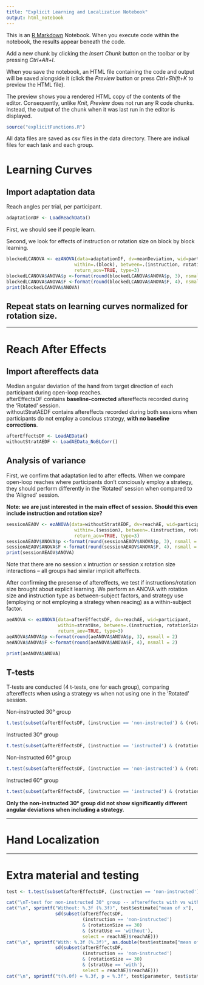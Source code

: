 ```yaml
---
title: "Explicit Learning and Localization Notebook"
output: html_notebook
---
```


This is an [R Markdown](http://rmarkdown.rstudio.com) Notebook. When you execute code within the notebook, the results appear beneath the code. 

Add a new chunk by clicking the *Insert Chunk* button on the toolbar or by pressing *Ctrl+Alt+I*.

When you save the notebook, an HTML file containing the code and output will be saved alongside it (click the *Preview* button or press *Ctrl+Shift+K* to preview the HTML file).

The preview shows you a rendered HTML copy of the contents of the editor. Consequently, unlike *Knit*, *Preview* does not run any R code chunks. Instead, the output of the chunk when it was last run in the editor is displayed.

```r
source("explicitFunctions.R")
```

All data files are saved as csv files in the data directory. There are indiual files for each task and each group.

# Learning Curves

## Import adaptation data
Reach angles per trial, per participant.

```r
adaptationDF <- LoadReachData()
```


First, we should see if people learn.  

Second, we look for effects of instruction or rotation size on block by block learning.  

```r
blockedLCANOVA <- ezANOVA(data=adaptationDF, dv=meanDeviation, wid=participant, 
                         within=.(block), between=.(instruction, rotationSize), 
                         return_aov=TRUE, type=3)
blockedLCANOVA$ANOVA$p <-format(round(blockedLCANOVA$ANOVA$p, 3), nsmall = 2)
blockedLCANOVA$ANOVA$F <-format(round(blockedLCANOVA$ANOVA$F, 4), nsmall = 2)
print(blockedLCANOVA$ANOVA)
```


## Repeat stats on learning curves normalized for rotation size.  

***

# Reach After Effects

## Import aftereffects data
Median angular deviation of the hand from target direction of each participant during open-loop reaches.  
afterEffectsDF contains __baseline-corrected__ aftereffects recorded during the 'Rotated' session.  
withoutStratAEDF contains aftereffects recorded during both sessions when participants do not employ a concious strategy, __with no baseline corrections__.  

```r
afterEffectsDF <- LoadAEData()
withoutStratAEDF <- LoadAEData_NoBLCorr()
```

## Analysis of variance

First, we confirm that adaptation led to after effects. When we compare open-loop reaches where participants don't conciously employ a strategy, they should perform differently in the 'Rotated' session when compared to the 'Aligned' session.  

__Note: we are just interested in the main effect of session. Should this even include instruction and rotation size?__

```r
sessionAEAOV <- ezANOVA(data=withoutStratAEDF, dv=reachAE, wid=participant, 
                         within=.(session), between=.(instruction, rotationSize), 
                         return_aov=TRUE, type=3)
sessionAEAOV$ANOVA$p <-format(round(sessionAEAOV$ANOVA$p, 3), nsmall = 2)
sessionAEAOV$ANOVA$F <-format(round(sessionAEAOV$ANOVA$F, 4), nsmall = 2)
print(sessionAEAOV$ANOVA)
```
Note that there are no session x intruction or session x rotation size interactions -- all groups had similar implicit afteffects.

After confirming the presense of aftereffects, we test if instructions/rotation size brought about explicit learning.
We perform an ANOVA with rotation size and instruction type as between-subject factors, and strategy use (employing or not employing a strategy when reacing) as a within-subject factor.

```r
aeANOVA <- ezANOVA(data=afterEffectsDF, dv=reachAE, wid=participant, 
                   within=stratUse, between=.(instruction, rotationSize), 
                   return_aov=TRUE, type=3)
aeANOVA$ANOVA$p <-format(round(aeANOVA$ANOVA$p, 3), nsmall = 2)
aeANOVA$ANOVA$F <-format(round(aeANOVA$ANOVA$F, 4), nsmall = 2)

print(aeANOVA$ANOVA)
```

## T-tests

T-tests are conducted (4 t-tests, one for each group), comparing aftereffects when using a strategy vs when not using one in the 'Rotated' session.

Non-instructed 30° group
```r
t.test(subset(afterEffectsDF, (instruction == 'non-instructed') & (rotationSize == 30) & (stratUse == 'without'), select = reachAE ), subset(afterEffectsDF, (instruction == 'non-instructed') & (rotationSize == 30) & (stratUse == 'with'), select = reachAE ))

```

Instructed 30° group
```r
t.test(subset(afterEffectsDF, (instruction == 'instructed') & (rotationSize == 30) & (stratUse == 'without'), select = reachAE ), subset(afterEffectsDF, (instruction == 'instructed') & (rotationSize == 30) & (stratUse == 'with'), select = reachAE ))

```

Non-instructed 60° group
```r
t.test(subset(afterEffectsDF, (instruction == 'non-instructed') & (rotationSize == 60) & (stratUse == 'without'), select = reachAE ), subset(afterEffectsDF, (instruction == 'non-instructed') & (rotationSize == 60) & (stratUse == 'with'), select = reachAE ))

```

Instructed 60° group
```r
t.test(subset(afterEffectsDF, (instruction == 'instructed') & (rotationSize == 60) & (stratUse == 'without'), select = reachAE ), subset(afterEffectsDF, (instruction == 'instructed') & (rotationSize == 60) & (stratUse == 'with'), select = reachAE ))

```

__Only the non-instructed 30° group did not show significantly different angular deviations when including a strategy.__

***

# Hand Localization

***

# Extra material and testing

```r
test <- t.test(subset(afterEffectsDF, (instruction == 'non-instructed') & (rotationSize == 30) & (stratUse == 'without'), select = reachAE ), subset(afterEffectsDF, (instruction == 'non-instructed') & (rotationSize == 30) & (stratUse == 'with'), select = reachAE ))

cat("\nT-test for non-instructed 30° group -- aftereffects with vs without strategy use; mean(sd)")
cat("\n", sprintf("Without: %.3f (%.3f)", test$estimate["mean of x"],
                  sd(subset(afterEffectsDF,
                            (instruction == 'non-instructed')
                            & (rotationSize == 30)
                            & (stratUse == 'without'),
                            select = reachAE)$reachAE)))
cat("\n", sprintf("With: %.3f (%.3f)", as.double(test$estimate["mean of y"]),
                  sd(subset(afterEffectsDF,
                            (instruction == 'non-instructed')
                            & (rotationSize == 30)
                            & (stratUse == 'with'),
                            select = reachAE)$reachAE)))
cat("\n", sprintf("t(%.0f) = %.3f, p = %.3f", test$parameter, test$statistic, test$p.value), "\n\n")

```
